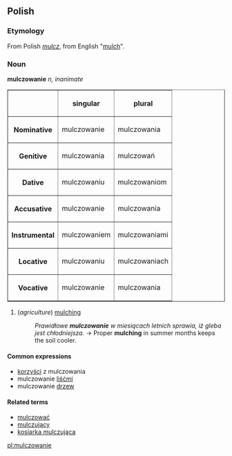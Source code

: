 ==Polish==

===Etymology===
From Polish ''[[mulcz]]'', from English "[[mulch]]".

===Noun===
'''mulczowanie''' ''n, inanimate''

<table border=1>
<tr><th><th>singular<th>plural</tr>
<tr><th>Nominative<td>mulczowanie<td>mulczowania</tr>
<tr><th>Genitive<td>mulczowania<td>mulczowań</tr>
<tr><th>Dative<td>mulczowaniu<td>mulczowaniom</tr>
<tr><th>Accusative<td>mulczowanie<td>mulczowania</tr>
<tr><th>Instrumental<td>mulczowaniem<td>mulczowaniami</tr>
<tr><th>Locative<td>mulczowaniu<td>mulczowaniach</tr>
<tr><th>Vocative<td>mulczowanie<td>mulczowania</tr>
</table>
 
# (''agriculture'') [[mulching]]
#:''Prawidłowe '''mulczowanie''' w miesiącach letnich sprawia, iż gleba jest chłodniejsza.'' →  Proper '''mulching''' in summer months keeps the soil cooler. 

====Common expressions====
*[[korzyść|korzyści]] z mulczowania
*mulczowanie [[liść]]mi
*mulczowanie [[drzewo|drzew]]

====Related terms====
*[[mulczować]]
*[[mulczujący]]
*[[kosiarka mulczująca]]

[[pl:mulczowanie]]
